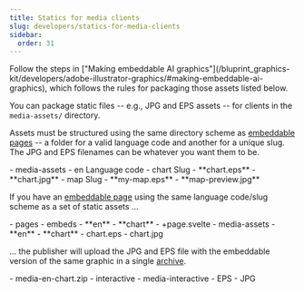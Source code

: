 ```yaml
---
title: Statics for media clients
slug: developers/statics-for-media-clients
sidebar:
  order: 31
---
```



<Aside title="Making statics for Adobe Illustrator graphics?">
Follow the steps in ["Making embeddable AI graphics"](/bluprint_graphics-kit/developers/adobe-illustrator-graphics/#making-embeddable-ai-graphics), which follows the rules for packaging those assets listed below.
</Aside>

You can package static files -- e.g., JPG and EPS assets -- for clients in the `media-assets/` directory.

Assets must be structured using the same directory scheme as [embeddable pages](/bluprint_graphics-kit/developers/adding-pages/#adding-embeds) -- a folder for a valid language code and another for a unique slug. The JPG and EPS filenames can be whatever you want them to be.


<FileTree>
- media-assets
  - en Language code
    - chart Slug
      - **chart.eps**
      - **chart.jpg**
    - map Slug
      - **my-map.eps**
      - **map-preview.jpg**
</FileTree>

If you have an [embeddable page](https://reuters-graphics.github.io/docs_graphics-kit/for_developers/pages) using the same language code/slug scheme as a set of static assets ...

<FileTree>
- pages
  - embeds
    - **en**
      - **chart**
        - +page.svelte
- media-assets
  - **en**
    - **chart**
      - chart.eps
      - chart.jpg
</FileTree>

... the publisher will upload the JPG and EPS file with the embeddable version of the same graphic in a single [archive](https://reuters-graphics.github.io/graphics-kit-publisher/sphinx/#archives).

<FileTree title="Graphics server">
- media-en-chart.zip
  - interactive
  - media-interactive
  - EPS
  - JPG
</FileTree>

<LinkCard
  title="Graphics kit publisher: Graphics Server"
  description="Read more about how statics for media clients are published in the Sphinx graphics server"
  color="var(--sl-color-green)"
  icon="open-book"
  href="https://reuters-graphics.github.io/graphics-kit-publisher/sphinx/"
  target="_blank"
/>
